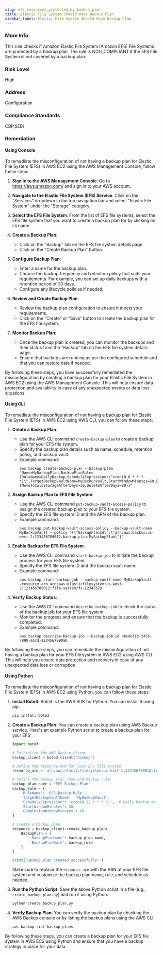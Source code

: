```yaml
---
slug: efs_resources_protected_by_backup_plan
title: Elastic File System Should Have Backup Plan 
sidebar_label: Elastic File System Should Have Backup Plan 
---
```


### More Info:

This rule checks if Amazon Elastic File System (Amazon EFS) File Systems are protected by a backup plan. The rule is NON_COMPLIANT if the EFS File System is not covered by a backup plan.

### Risk Level

High

### Address

Configuration

### Compliance Standards

CBP,SEBI

### Remediation

#### Using Console

To remediate the misconfiguration of not having a backup plan for Elastic File System (EFS) in AWS EC2 using the AWS Management Console, follow these steps:

1. **Sign in to the AWS Management Console**: Go to https://aws.amazon.com/ and sign in to your AWS account.

2. **Navigate to the Elastic File System (EFS) Service**: Click on the "Services" dropdown in the top navigation bar and select "Elastic File System" under the "Storage" category.

3. **Select the EFS File System**: From the list of EFS file systems, select the EFS file system that you want to create a backup plan for by clicking on its name.

4. **Create a Backup Plan**:
   - Click on the "Backup" tab on the EFS file system details page.
   - Click on the "Create Backup Plan" button.

5. **Configure Backup Plan**:
   - Enter a name for the backup plan.
   - Choose the backup frequency and retention policy that suits your requirements. For example, you can set up daily backups with a retention period of 30 days.
   - Configure any lifecycle policies if needed.

6. **Review and Create Backup Plan**:
   - Review the backup plan configuration to ensure it meets your requirements.
   - Click on the "Create" or "Save" button to create the backup plan for the EFS file system.

7. **Monitor Backup Plan**:
   - Once the backup plan is created, you can monitor the backups and their status from the "Backup" tab on the EFS file system details page.
   - Ensure that backups are running as per the configured schedule and that you can restore data if needed.

By following these steps, you have successfully remediated the misconfiguration by creating a backup plan for your Elastic File System in AWS EC2 using the AWS Management Console. This will help ensure data protection and availability in case of any unexpected events or data loss situations.

#### Using CLI

To remediate the misconfiguration of not having a backup plan for Elastic File System (EFS) in AWS EC2 using AWS CLI, you can follow these steps:

1. **Create a Backup Plan**:
   - Use the AWS CLI command `create-backup-plan` to create a backup plan for your EFS file system.
   - Specify the backup plan details such as name, schedule, retention policy, and backup vault.
   - Example command:
     ```
     aws backup create-backup-plan --backup-plan "Name=MyBackupPlan,BackupPlanRule={RuleName=DailyBackup,ScheduleExpression=\"cron(0 0 * * ? *)\",TargetBackupVaultName=MyBackupVault,StartWindowMinutes=60,CompletionWindowMinutes=120,Lifecycle={MoveToColdStorageAfterDays=30,DeleteAfterDays=90}}"
     ```

2. **Assign Backup Plan to EFS File System**:
   - Use the AWS CLI command `put-backup-vault-access-policy` to assign the created backup plan to your EFS file system.
   - Specify the EFS file system ID and the ARN of the backup plan.
   - Example command:
     ```
     aws backup put-backup-vault-access-policy --backup-vault-name MyBackupVault --policy "{\"BackupPlanId\":\"arn:aws:backup:us-west-2:123456789012:backup-plan:MyBackupPlan\"}"
     ```

3. **Enable Backup for EFS File System**:
   - Use the AWS CLI command `start-backup-job` to initiate the backup process for your EFS file system.
   - Specify the EFS file system ID and the backup vault name.
   - Example command:
     ```
     aws backup start-backup-job --backup-vault-name MyBackupVault --resource-arn arn:aws:elasticfilesystem:us-west-2:123456789012:file-system/fs-12345678
     ```

4. **Verify Backup Status**:
   - Use the AWS CLI command `describe-backup-job` to check the status of the backup job for your EFS file system.
   - Monitor the progress and ensure that the backup is successfully completed.
   - Example command:
     ```
     aws backup describe-backup-job --backup-job-id abcdef12-3456-7890-abcd-1234567890ab
     ```

By following these steps, you can remediate the misconfiguration of not having a backup plan for your EFS file system in AWS EC2 using AWS CLI. This will help you ensure data protection and recovery in case of any unexpected data loss or corruption.

#### Using Python

To remediate the misconfiguration of not having a backup plan for Elastic File System (EFS) in AWS EC2 using Python, you can follow these steps:

1. **Install Boto3**: Boto3 is the AWS SDK for Python. You can install it using pip:
   ```bash
   pip install boto3
   ```

2. **Create a Backup Plan**: You can create a backup plan using AWS Backup service. Here's an example Python script to create a backup plan for your EFS:

   ```python
   import boto3

   # Initialize the AWS Backup client
   backup_client = boto3.client('backup')

   # Define the resource ARN for your EFS file system
   resource_arn = 'arn:aws:elasticfilesystem:us-east-1:123456789012:file-system/fs-12345678'

   # Define the backup plan name and backup rule
   backup_plan_name = 'EFS-Backup-Plan'
   backup_rule = {
       'RuleName': 'EFS-Backup-Rule',
       'TargetBackupVaultName': 'MyBackupVault',
       'ScheduleExpression': 'cron(0 12 * * ? *)',  # Daily backup at 12:00 PM UTC
       'StartWindowMinutes': 60,
       'CompletionWindowMinutes': 60
   }

   # Create a backup plan
   response = backup_client.create_backup_plan(
       BackupPlan = {
           'BackupPlanName': backup_plan_name,
           'BackupPlanRule': backup_rule
       }
   )

   print('Backup plan created successfully!')
   ```

   Make sure to replace the `resource_arn` with the ARN of your EFS file system and customize the backup plan name, rule, and schedule as needed.

3. **Run the Python Script**: Save the above Python script in a file (e.g., `create_backup_plan.py`) and run it using Python:
   ```bash
   python create_backup_plan.py
   ```

4. **Verify Backup Plan**: You can verify the backup plan by checking the AWS Backup console or by listing the backup plans using the AWS CLI:
   ```bash
   aws backup list-backup-plans
   ```

By following these steps, you can create a backup plan for your EFS file system in AWS EC2 using Python and ensure that you have a backup strategy in place for your data.


